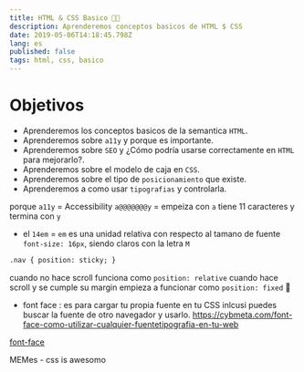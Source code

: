 ```yaml
---
title: HTML & CSS Basico 👶🏼
description: Aprenderemos conceptos basicos de HTML $ CSS
date: 2019-05-06T14:18:45.798Z
lang: es
published: false
tags: html, css, basico
---
```


# Objetivos

- Aprenderemos los conceptos basicos de la semantica `HTML`.
- Aprenderemos sobre `a11y` y porque es importante.
- Aprenderemos sobre `SEO` y ¿Cómo podría usarse correctamente en `HTML` para mejorarlo?.
- Aprenderemos sobre el modelo de caja en `CSS`.
- Aprenderemos sobre el tipo de `posicionamiento` que existe.
- Aprenderemos a como usar `tipografias` y controlarla.

porque `a11y` = Accessibility
`a@@@@@@@y` = empeiza con `a` tiene 11 caracteres y termina con `y`

- el `14em` = `em` es una unidad relativa con respecto al tamano de fuente `font-size: 16px`, siendo claros con la letra `M`

```html
.nav { position: sticky; }
```

cuando no hace scroll funciona como `position: relative` cuando hace scroll y se cumple su margin empieza a funcionar como `position: fixed` 🤯

- font face : es para cargar tu propia fuente en tu CSS
  inlcusi puedes buscar la fuente de otro navegador y usarlo.
  https://cybmeta.com/font-face-como-utilizar-cualquier-fuentetipografia-en-tu-web

[font-face](https://alligator.io/css/font-face)

MEMes - css is awesomo
